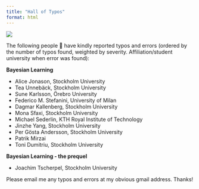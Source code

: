 ```yaml
---
title: "Hall of Typos"
format: html
---
```


![](figs/linocut_water.png)

The following people 🙏 have kindly reported typos and errors (ordered by the number of typos found, weighted by severity. Affiliation/student university when error was found):

**Bayesian Learning**

-   Alice Jonason, Stockholm University
-   Tea Unnebäck, Stockholm University
-   Sune Karlsson, Örebro University
-   Federico M. Stefanini, University of Milan
-   Dagmar Kallenberg, Stockholm University
-   Mona Sfaxi, Stockholm University
-   Michael Sederlin, KTH Royal Institute of Technology
-   Jinzhe Yang, Stockholm University
-   Per Gösta Andersson, Stockholm University
-   Patrik Mirzai
-   Toni Dumitriu, Stockholm University

**Bayesian Learning - the prequel**

-   Joachim Tscherpel, Stockholm University

Please email me any typos and errors at my obvious gmail address. Thanks!
